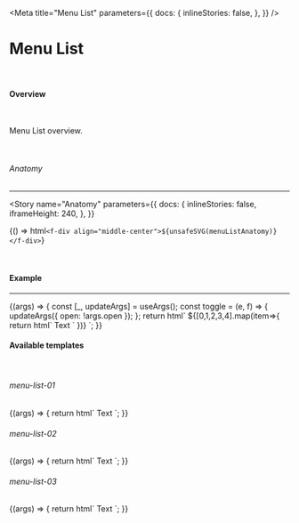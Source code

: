 
<Meta
  title="Menu List"
  parameters={{
    docs: {
      inlineStories: false,
    },
  }}
/>

# Menu List

<br />

#### Overview

<br />

Menu List overview.

<br />

###### Anatomy

<hr />

<Story
  name="Anatomy"
  parameters={{
    docs: {
      inlineStories: false,
      iframeHeight: 240,
    },
  }}
>
  {() => html`<f-div align="middle-center">${unsafeSVG(menuListAnatomy)}</f-div>`}
</Story>

<br />

#### Example

<hr />

<Canvas>
  <Story
    name="Example"
    args={{
      open: true,
    }}
    parameters={{
      docs: {
        inlineStories: false,
        iframeHeight: 300,
      },
    }}
  >
    {(args) => {
      const [_, updateArgs] = useArgs();
      const toggle = (e, f) => {
        updateArgs({ open: !args.open });
      };
      return html`
        <f-div  align="middle-center">
        <f-div width="hug-content">
          <f-icon-button
            id="more"
            icon="i-more"
            variant="block"
            type="packed"
            @click=${toggle}
          ></f-icon-button>
          </f-div>
          <f-popover target="#more" .open=${args.open} @overlay-click=${toggle} size="small" placement="bottom-start">
            <f-div direction="column">
                ${[0,1,2,3,4].map(item=>{
                    return html`   <f-div width="320px" state="secondary" padding="medium" gap="medium" border="small solid default bottom" clickable>
            <!--Start : menu-list-left -->
            <f-div data-f-id="menu-list-left" gap="medium" align="middle-left">
                <f-icon size="small" source="i-icon"></f-icon>
              <f-text variant="para" size="medium" weight="regular">Text</f-text>
            </f-div>
            <!--End : menu-list-left -->
            <!--Start : menu-list-right -->
            <f-div data-f-id="menu-list-right" height="hug-content" width="hug-content">
                <f-icon-button icon="i-icon" variant="block" type="packed" state="inherit" size="small"></f-icon-button>
            </f-div>
            <!--End : menu-list-right -->
          </f-div>`
                })}
            </f-div>
          </f-popover>
        </f-div>
      `;
    }}
  </Story>
</Canvas>

<br />

#### Available templates

<br />

###### menu-list-01

<Canvas>
  <Story
    name="menu-list-01"
      parameters={{
    docs: {
      inlineStories: false,
      iframeHeight: 65,
    },
  }}
  >
    {(args) => {
      return html`
        <!--Start : menu-list -->
          <f-div width="320px" state="secondary" padding="medium" gap="medium" border="small solid default bottom" clickable>
            <!--Start : menu-list-left -->
            <f-div data-f-id="menu-list-left" gap="medium" align="middle-left">
                <f-icon size="small" source="i-icon"></f-icon>
              <f-text variant="para" size="medium" weight="regular">Text</f-text>
            </f-div>
            <!--End : menu-list-left -->
            <!--Start : menu-list-right -->
            <f-div data-f-id="menu-list-right" height="hug-content" width="hug-content">
                <f-icon-button icon="i-icon" variant="block" type="packed" state="inherit" size="small"></f-icon-button>
            </f-div>
            <!--End : menu-list-right -->
          </f-div>
        <!--End : menu-list -->
      `;
    }}
  </Story>
</Canvas>

###### menu-list-02

<Canvas>
  <Story
    name="menu-list-02"
      parameters={{
    docs: {
      inlineStories: false,
      iframeHeight: 65,
    },
  }}
  >
    {(args) => {
      return html`
        <!--Start : menu-list -->
          <f-div width="320px" state="secondary" padding="medium" gap="medium" border="small solid default bottom" clickable>
            <!--Start : menu-list-left -->
            <f-div data-f-id="menu-list-left" gap="medium" align="middle-left">
              <f-text variant="para" size="medium" weight="regular">Text</f-text>
            </f-div>
            <!--End : menu-list-left -->
            <!--Start : menu-list-right -->
            <f-div data-f-id="menu-list-right" height="hug-content" width="hug-content">
                <f-icon-button icon="i-icon" variant="block" type="packed" state="inherit" size="small"></f-icon-button>
            </f-div>
            <!--End : menu-list-right -->
          </f-div>
        <!--End : menu-list -->
      `;
    }}
  </Story>
</Canvas>

###### menu-list-03

<Canvas>
  <Story
    name="menu-list-03"
      parameters={{
    docs: {
      inlineStories: false,
      iframeHeight: 65,
    },
  }}
  >
    {(args) => {
      return html`
        <!--Start : menu-list -->
          <f-div width="320px" state="secondary" padding="medium" gap="medium" border="small solid default bottom" clickable>
            <!--Start : menu-list-left -->
            <f-div data-f-id="menu-list-left" gap="medium" align="middle-left">
                <f-icon size="small" source="i-icon"></f-icon>
              <f-text variant="para" size="medium" weight="regular">Text</f-text>
            </f-div>
            <!--End : menu-list-left -->
          </f-div>
        <!--End : menu-list -->
      `;
    }}
  </Story>
</Canvas>
